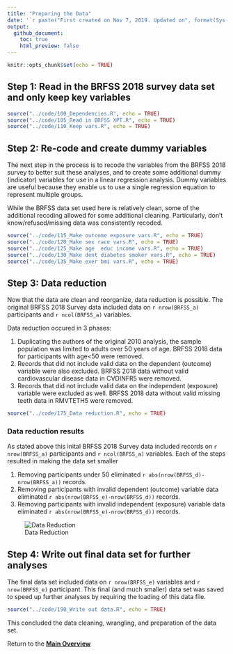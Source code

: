 ---
title: "Preparing the Data"
date: '`r paste("First created on Nov 7, 2019. Updated on", format(Sys.Date(),"%b %d, %Y"))`'
output: 
  github_document:
    toc: true
    html_preview: false
---

```{r setup, include=FALSE}
knitr::opts_chunk$set(echo = TRUE)
```

## Step 1: Read in the BRFSS 2018 survey data set and only keep key variables

```{r echo=TRUE}
source("../code/100_Dependencies.R", echo = TRUE)
source("../code/105_Read in BRFSS XPT.R", echo = TRUE)
source("../code/110_Keep vars.R", echo = TRUE)

```

## Step 2: Re-code and create dummy variables

The next step in the process is to recode the variables from the BRFSS 2018 survey to better suit these analyses, and to create some additional dummy (indicator) variables for use in a linear regression analysis. Dummy variables are useful because they enable us to use a single regression equation to represent multiple groups.

While the BRFSS data set used here is relatively clean, some of the additional recoding allowed for some additional cleaning. Particularly, don't know/refused/missing data was consistently recoded.

```{r echo=TRUE}
source("../code/115_Make outcome exposure vars.R", echo = TRUE)
source("../code/120_Make sex race vars.R", echo = TRUE)
source("../code/125_Make age  educ income vars.R", echo = TRUE)
source("../code/130_Make dent diabetes smoker vars.R", echo = TRUE)
source("../code/135_Make exer bmi vars.R", echo = TRUE)

```

## Step 3: Data reduction

Now that the data are clean and reorganize, data reduction is possible. The original BRFSS 2018 Survey data included data on `r nrow(BRFSS_a)` participants and `r ncol(BRFSS_a)` variables.

Data reduction occured in 3 phases:

1. Duplicating the authors of the original 2010 analysis, the sample population was limited to adults over 50 years of age. BRFSS 2018 data for participants with age<50 were removed.
2. Records that did not include valid data on the dependent (outcome) variable were also excluded. BRFSS 2018 data without valid cardiovascular disease data in CVDINFR5 were removed.
3. Records that did not include valid data on the independent (exposure) variable were excluded as well. BRFSS 2018 data without valid missing teeth data in RMVTETH5 were removed.

```{r echo=TRUE}
source("../code/175_Data reduction.R", echo = TRUE)

```

### Data reduction results

As stated above this inital BRFSS 2018 Survey data included records on `r nrow(BRFSS_a)` participants and `r ncol(BRFSS_a)` variables. Each of the steps resulted in making the data set smaller

1. Removing participants under 50 eliminated `r abs(nrow(BRFSS_d)-nrow(BRFSS_a))` records.
2. Removing participants with invalid dependent (outcome) variable data eliminated `r abs(nrow(BRFSS_e)-nrow(BRFSS_d))` records.
3. Removing participants with invalid independent (exposure) variable data eliminated `r abs(nrow(BRFSS_e)-nrow(BRFSS_d))` records.

![Data Reduction](https://pgsmith2000.fithub.io/toothheart/output/figures/data_reduction.png "Data Reduction")

## Step 4: Write out final data set for further analyses

The final data set included data on `r nrow(BRFSS_e)` variables and `r nrow(BRFSS_e)` participant. This final (and much smaller) data set was saved to speed up further analyses by requiring the loading of this data file.

```{r echo=TRUE}
source("../code/190_Write out data.R", echo = TRUE)

```

This concluded the data cleaning, wrangling, and preparation of the data set.

Return to the **[Main Overview](index.html)**
